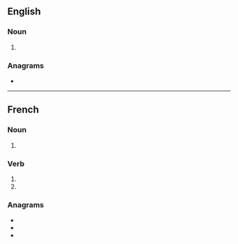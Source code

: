 {{also|tonnés}}
==English==

===Noun===
{{head|en|noun form}}

# {{plural of|en|tonne}}

===Anagrams===
* {{anagrams|en|a=ennost|Neston|non est|nonets|senton|sonnet|stonen|tennos|tenons|tenson}}

----

==French==

===Noun===
{{head|fr|noun form}}

# {{plural of|fr|tonne}}

===Verb===
{{head|fr|verb form}}

# {{inflection of|fr|tonner||2|s|pres|indc}}
# {{inflection of|fr|tonner||2|s|pres|subj}}

===Anagrams===
* {{l|fr|entons}}
* {{l|fr|sonnet}}
* {{l|fr|tenons}}